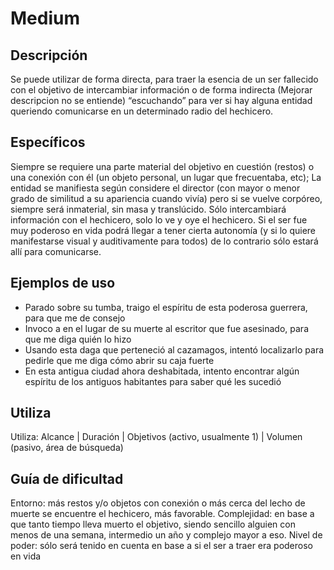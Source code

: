 # Medium

## Descripción

Se puede utilizar de forma directa, para traer la esencia de un ser fallecido con el objetivo de intercambiar información o de forma indirecta (Mejorar descripcion no se entiende) “escuchando” para ver si hay alguna entidad queriendo comunicarse en un determinado radio del hechicero.

## Específicos

Siempre se requiere una parte material del objetivo en cuestión (restos) o una conexión con él (un objeto personal, un lugar que frecuentaba, etc); La entidad se manifiesta según considere el director (con mayor o menor grado de similitud a su apariencia cuando vivía) pero si se vuelve corpóreo, siempre será inmaterial, sin masa y translúcido. Sólo intercambiará información con el hechicero, solo lo ve y oye el hechicero. Si el ser fue muy poderoso en vida podrá llegar a tener cierta autonomía (y si lo quiere manifestarse visual y auditivamente para todos) de lo contrario sólo estará allí para comunicarse.

## Ejemplos de uso

- Parado sobre su tumba, traigo el espíritu de esta poderosa guerrera, para que me de consejo
- Invoco a en el lugar de su muerte al escritor que fue asesinado, para que me diga quién lo hizo
- Usando esta daga que perteneció al cazamagos, intentó localizarlo para pedirle que me diga cómo abrir su caja fuerte
- En esta antigua ciudad ahora deshabitada, intento encontrar algún espíritu de los antiguos habitantes para saber qué les sucedió

## Utiliza

Utiliza: Alcance | Duración | Objetivos (activo, usualmente 1) | Volumen (pasivo, área de búsqueda)

## Guía de dificultad

Entorno: más restos y/o objetos con conexión o más cerca del lecho de muerte se encuentre el hechicero, más favorable. Complejidad: en base a que tanto tiempo lleva muerto el objetivo, siendo sencillo alguien con menos de una semana, intermedio un año y complejo mayor a eso. Nivel de poder: sólo será tenido en cuenta en base a si el ser a traer era poderoso en vida
